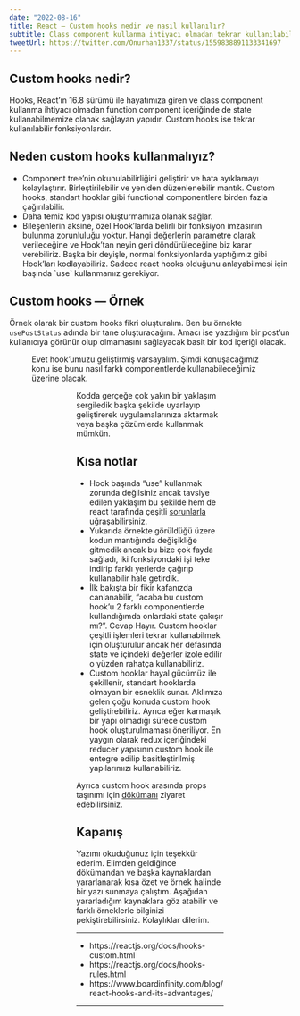 ```yaml
---
date: "2022-08-16"
title: React — Custom hooks nedir ve nasıl kullanılır?
subtitle: Class component kullanma ihtiyacı olmadan tekrar kullanılabilir fonksiyonlardır.
tweetUrl: https://twitter.com/Onurhan1337/status/1559838891133341697
---
```


## Custom hooks nedir?

Hooks, React’ın 16.8 sürümü ile hayatımıza giren ve class component kullanma ihtiyacı olmadan function component içeriğinde de state kullanabilmemize olanak sağlayan yapıdır. Custom hooks ise tekrar kullanılabilir fonksiyonlardır.

## Neden custom hooks kullanmalıyız?

<ul>

<li> Component tree’nin okunulabilirliğini geliştirir ve hata ayıklamayı kolaylaştırır.
Birleştirilebilir ve yeniden düzenlenebilir mantık. Custom hooks, standart hooklar gibi functional componentlere birden fazla çağırılabilir.</li>

<li> Daha temiz kod yapısı oluşturmamıza olanak sağlar.</li>

<li> Bileşenlerin aksine, özel Hook’larda belirli bir fonksiyon imzasının bulunma zorunluluğu yoktur. Hangi değerlerin parametre olarak verileceğine ve Hook’tan neyin geri döndürüleceğine biz karar verebiliriz. Başka bir deyişle, normal fonksiyonlarda yaptığımız gibi Hook’ları kodlayabiliriz. Sadece react hooks olduğunu anlayabilmesi için başında `use` kullanmamız gerekiyor. </li>

</ul>

## Custom hooks — Örnek

Örnek olarak bir custom hooks fikri oluşturalım. Ben bu örnekte `usePostStatus` adında bir tane oluşturacağım. Amacı ise yazdığım bir post’un kullanıcıya görünür olup olmamasını sağlayacak basit bir kod içeriği olacak.

<Figure
  width={600}
  src="/blog/custom-hooks/code-1.png"
/>

Evet hook’umuzu geliştirmiş varsayalım. Şimdi konuşacağımız konu ise bunu nasıl farklı componentlerde kullanabileceğimiz üzerine olacak.

<Figure
  width={600}
  src="/blog/custom-hooks/code-2.png"
/>

<Figure
  width={600}
  src="/blog/custom-hooks/code-3.png"
/>

Kodda gerçeğe çok yakın bir yaklaşım sergiledik başka şekilde uyarlayıp geliştirerek uygulamalarınıza aktarmak veya başka çözümlerde kullanmak mümkün.

## Kısa notlar

<ul>
<li>Hook başında “use” kullanmak zorunda değilsiniz ancak tavsiye edilen yaklaşım bu şekilde hem de react tarafında çeşitli <a className="text-black underline" href="https://reactjs.org/docs/hooks-rules.html" target="_blank">sorunlarla</a> uğraşabilirsiniz. </li>

<li> Yukarıda örnekte görüldüğü üzere kodun mantığında değişikliğe gitmedik ancak bu bize çok fayda sağladı, iki fonksiyondaki işi teke indirip farklı yerlerde çağırıp kullanabilir hale getirdik. </li>

<li> İlk bakışta bir fikir kafanızda canlanabilir, “acaba bu custom hook’u 2 farklı componentlerde kullandığımda onlardaki state çakışır mı?”. Cevap Hayır. Custom hooklar çeşitli işlemleri tekrar kullanabilmek için oluşturulur ancak her defasında state ve içindeki değerler izole edilir o yüzden rahatça kullanabiliriz.</li>

<li> Custom hooklar hayal gücümüz ile şekillenir, standart hooklarda olmayan bir esneklik sunar. Aklımıza gelen çoğu konuda custom hook geliştirebiliriz. Ayrıca eğer karmaşık bir yapı olmadığı sürece custom hook oluşturulmaması öneriliyor. En yaygın olarak redux içeriğindeki reducer yapısının custom hook ile entegre edilip basitleştirilmiş yapılarımızı kullanabiliriz.</li>
</ul>

Ayrıca custom hook arasında props taşınımı için <a className="text-black underline" href="https://reactjs.org/docs/hooks-custom.html" target="_blank">dökümanı</a> ziyaret edebilirsiniz.

## Kapanış

Yazımı okuduğunuz için teşekkür ederim. Elimden geldiğince dökümandan ve başka kaynaklardan yararlanarak kısa özet ve örnek halinde bir yazı sunmaya çalıştım. Aşağıdan yararladığım kaynaklara göz atabilir ve farklı örneklerle bilginizi pekiştirebilirsiniz. Kolaylıklar dilerim.

---

<ul>

<li> https://reactjs.org/docs/hooks-custom.html </li>
<li> https://reactjs.org/docs/hooks-rules.html </li>
<li> https://www.boardinfinity.com/blog/react-hooks-and-its-advantages/ </li>

</ul>

---